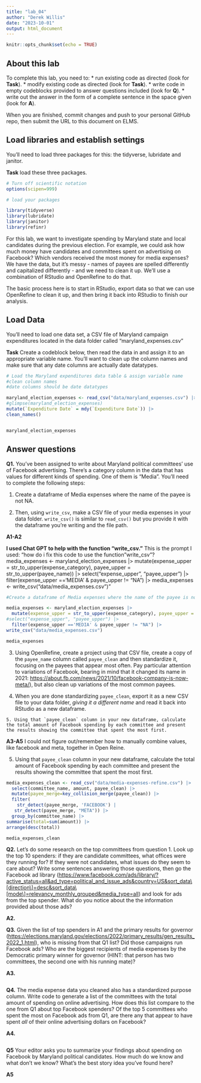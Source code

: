 ```yaml
---
title: "lab_04"
author: "Derek Willis"
date: "2023-10-01"
output: html_document
---
```


```r
knitr::opts_chunk$set(echo = TRUE)
```

## About this lab

To complete this lab, you need to: \* run existing code as directed (look for **Task**). \* modify existing code as directed (look for **Task**). \* write code in empty codeblocks provided to answer questions included (look for **Q**). \* write out the answer in the form of a complete sentence in the space given (look for **A**).

When you are finished, commit changes and push to your personal GitHub repo, then submit the URL to this document on ELMS.

## Load libraries and establish settings

You'll need to load three packages for this: the tidyverse, lubridate and janitor.

**Task** load these three packages.

```r
# Turn off scientific notation
options(scipen=999)

# load your packages

library(tidyverse)
library(lubridate)
library(janitor)
library(refinr)


```

For this lab, we want to investigate spending by Maryland state and local candidates during the previous election. For example, we could ask how much money have candidates and committees spent on advertising on Facebook? Which vendors received the most money for media expenses? We have the data, but it's messy - names of payees are spelled differently and capitalized differently - and we need to clean it up. We'll use a combination of RStudio and OpenRefine to do that.

The basic process here is to start in RStudio, export data so that we can use OpenRefine to clean it up, and then bring it back into RStudio to finish our analysis.

## Load Data

You'll need to load one data set, a CSV file of Maryland campaign expenditures located in the data folder called "maryland_expenses.csv"

**Task** Create a codeblock below, then read the data in and assign it to an appropriate variable name. You'll want to clean up the column names and make sure that any date columns are actually date datatypes.

```r
# Load the Maryland expenditures data table & assign variable name
#clean column names
#date columns should be date datatypes

maryland_election_expenses <- read_csv("data/maryland_expenses.csv") |> 
#glimpse(maryland_election_expenses)
mutate(`Expenditure Date` = mdy(`Expenditure Date`)) |> 
clean_names()


maryland_election_expenses
```

## Answer questions

**Q1.** You've been assigned to write about Maryland political committees' use of Facebook advertising. There's a category column in the data that has values for different kinds of spending. One of them is "Media". You'll need to complete the following steps:

1. Create a dataframe of Media expenses where the name of the payee is not NA.

2. Then, using `write_csv`, make a CSV file of your media expenses in your data folder. `write_csv()` is similar to `read_csv()` but you provide it with the dataframe you're writing and the file path.

  
  **A1-A2**
  
  **I used Chat GPT to help with the function "write_csv."** This is the prompt I used: 
  "how do i fix this code to use the function "write_csv"? media_expenses <- maryland_election_expenses |> 
  mutate(expense_upper = str_to_upper(expense_category), payee_upper = str_to_upper(payee_name)) |> 
select("expense_upper", "payee_upper") |> 
  filter(expense_upper =='MEDIA' & payee_upper != "NA") |> 
 media_expenses <- write_csv("data/media_expenses.csv")" 
 

```r
#Create a dataframe of Media expenses where the name of the payee is not NA.

media_expenses <- maryland_election_expenses |> 
  mutate(expense_upper = str_to_upper(expense_category), payee_upper = str_to_upper(payee_name)) |> 
#select("expense_upper", "payee_upper") |> 
  filter(expense_upper =='MEDIA' & payee_upper != "NA") |> 
write_csv("data/media_expenses.csv")

media_expenses
``` 
 
   3. Using OpenRefine, create a project using that CSV file, create a copy of the `payee_name` column called `payee_clean` and then standardize it, focusing on the payees that appear most often. Pay particular attention to variations of Facebook, bearing in mind that it changed its name in 2021: <https://about.fb.com/news/2021/10/facebook-company-is-now-meta/>), but also clean up variations of the most common payees.

   4. When you are done standardizing `payee_clean`, export it as a new CSV file to your data folder, *giving it a different name* and read it back into RStudio as a new dataframe.
   
    5. Using that `payee_clean` column in your new dataframe, calculate the total amount of Facebook spending by each committee and present the results showing the committee that spent the most first.

**A3-A5**
I could not figure out/remember how to manually combine values, like facebook and meta, together in Open Reine. 

   5. Using that `payee_clean` column in your new dataframe, calculate the total amount of Facebook spending by each committee and present the results showing the committee that spent the most first.

   
```r

media_expenses_clean <- read_csv("data/media-expenses-refine.csv") |> 
  select(committee_name, amount, payee_clean) |> 
  mutate(payee_merge=key_collision_merge(payee_clean)) |> 
  filter(
    str_detect(payee_merge, 'FACEBOOK') |
   str_detect(payee_merge, "META")) |> 
  group_by(committee_name) |> 
summarise(total=sum(amount)) |> 
arrange(desc(total))

media_expenses_clean

```
   

**Q2.** Let's do some research on the top committees from question 1. Look up the top 10 spenders: if they are candidate committees, what offices were they running for? If they were not candidates, what issues do they seem to care about? Write some sentences answering those questions, then go the Facebook ad library ([https://www.facebook.com/ads/library/?active_status=all&ad_type=political_and_issue_ads&country=US&sort_data\\[direction\\]=desc&sort_data\\[mode\\]=relevancy_monthly_grouped&media_type=all](https://www.facebook.com/ads/library/?active_status=all&ad_type=political_and_issue_ads&country=US&sort_data\%5Bdirection\%5D=desc&sort_data\%5Bmode\%5D=relevancy_monthly_grouped&media_type=all){.uri}) and look for ads from the top spender. What do you notice about the the information provided about those ads?



**A2.** 

**Q3.** Given the list of top spenders in A1 and the primary results for governor (<https://elections.maryland.gov/elections/2022/primary_results/gen_results_2022_1.html>), who is missing from that Q1 list? Did those campaigns run Facebook ads? Who are the biggest recipients of media expenses by the Democratic primary winner for governor (HINT: that person has two committees, the second one with his running mate)?

**A3.** 

```r
```

**Q4.** The media expense data you cleaned also has a standardized purpose column. Write code to generate a list of the committees with the total amount of spending on online advertising. How does this list compare to the one from Q1 about top Facebook spenders? Of the top 5 committees who spent the most on Facebook ads from Q1, are there any that appear to have spent *all* of their online advertising dollars on Facebook?

**A4.** 

```r
```

**Q5** Your editor asks you to summarize your findings about spending on Facebook by Maryland political candidates. How much do we know and what don't we know? What's the best story idea you've found here?

**A5**
